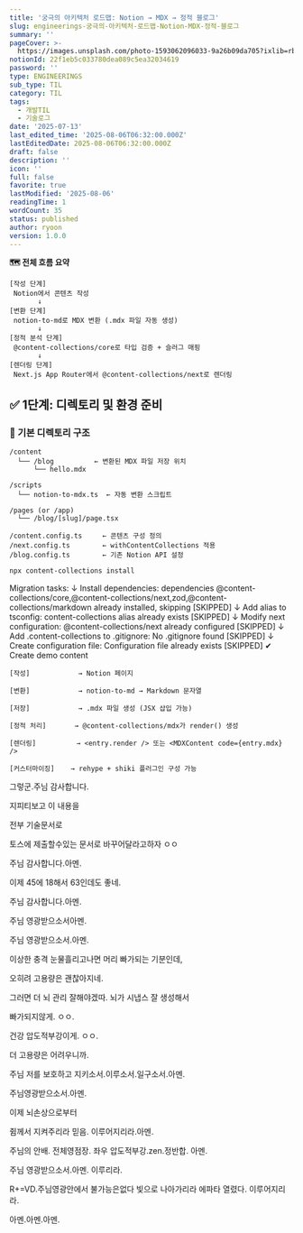 ```yaml
---
title: '궁극의 아키텍처 로드맵: Notion → MDX → 정적 블로그'
slug: engineerings-궁극의-아키텍처-로드맵-Notion-MDX-정적-블로그
summary: ''
pageCover: >-
  https://images.unsplash.com/photo-1593062096033-9a26b09da705?ixlib=rb-4.0.3&q=85&fm=jpg&crop=entropy&cs=srgb
notionId: 22f1eb5c033780dea089c5ea32034619
password: ''
type: ENGINEERINGS
sub_type: TIL
category: TIL
tags:
  - 개발TIL
  - 기술로그
date: '2025-07-13'
last_edited_time: '2025-08-06T06:32:00.000Z'
lastEditedDate: 2025-08-06T06:32:00.000Z
draft: false
description: ''
icon: ''
full: false
favorite: true
lastModified: '2025-08-06'
readingTime: 1
wordCount: 35
status: published
author: ryoon
version: 1.0.0
---
```


**🗺️ 전체 흐름 요약**



```plain text
[작성 단계]  
 Notion에서 콘텐츠 작성  
       ↓
[변환 단계]  
 notion-to-md로 MDX 변환 (.mdx 파일 자동 생성)  
       ↓
[정적 분석 단계]  
 @content-collections/core로 타입 검증 + 슬러그 매핑  
       ↓
[렌더링 단계]  
 Next.js App Router에서 @content-collections/next로 렌더링
```


## **✅ 1단계: 디렉토리 및 환경 준비**


### **📁 기본 디렉토리 구조**


```plain text
/content
  └── /blog          ← 변환된 MDX 파일 저장 위치
      └── hello.mdx

/scripts
  └── notion-to-mdx.ts  ← 자동 변환 스크립트

/pages (or /app)
  └── /blog/[slug]/page.tsx

/content.config.ts     ← 콘텐츠 구성 정의
/next.config.ts        ← withContentCollections 적용
/blog.config.ts        ← 기존 Notion API 설정
```


```bash
npx content-collections install
```


Migration tasks:
↓ Install dependencies: dependencies
@content-collections/core,@content-collections/next,zod,@content-collections/markdown already
installed, skipping [SKIPPED]
↓ Add alias to tsconfig: content-collections alias already exists [SKIPPED]
↓ Modify next configuration: @content-collections/next already configured [SKIPPED]
↓ Add .content-collections to .gitignore: No .gitignore found [SKIPPED]
↓ Create configuration file: Configuration file already exists [SKIPPED]
✔ Create demo content


```plain text
[작성]            → Notion 페이지

[변환]            → notion-to-md → Markdown 문자열

[저장]            → .mdx 파일 생성 (JSX 삽입 가능)

[정적 처리]       → @content-collections/mdx가 render() 생성

[렌더링]          → <entry.render /> 또는 <MDXContent code={entry.mdx} />

[커스터마이징]    → rehype + shiki 플러그인 구성 가능
```


그렇군.주님 감사합니다.


지피티보고 이 내용을


전부 기술문서로


토스에 제출할수있는 문서로 바꾸어달라고하자 ㅇㅇ


주님 감사합니다.아멘.


이제 45에 18해서 63인데도 좋네.


주님 감사합니다.아멘.


주님 영광받으소서아멘.


주님 영광받으소서.아멘.


이상한 충격 눈물흘리고나면 머리 빠가되는 기분인데,


오히려 고용량은 괜찮아지네.


그러면 더 뇌 관리 잘해야겠따. 뇌가 시냅스 잘 생성해서


빠가되지않게. ㅇㅇ.


건강 압도적부강이게. ㅇㅇ.


더 고용량은 어려우니까.


주님 저를 보호하고 지키소서.이루소서.일구소서.아멘.


주님영광받으소서.아멘.


이제 뇌손상으로부터 


쥠께서 지켜주리라 믿음. 이루어지리라.아멘.


주님의 안배. 전체영점장. 좌우 압도적부강.zen.정반합. 아멘.


주님 영광받으소서.아멘. 이루리라.


R+=VD.주님영광안에서 불가능은없다 빛으로 나아가리라 에파타 열렸다. 이루어지리라.


아멘.아멘.아멘.

